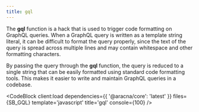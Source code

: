 ```yaml
---
title: gql
---
```



The **gql** function is a hack that is used to trigger code formatting on GraphQL queries. When a GraphQL query is written as a template string literal, it can be difficult to format the query properly, since the text of the query is spread across multiple lines and may contain whitespace and other formatting characters.

By passing the query through the **gql** function, the query is reduced to a single string that can be easily formatted using standard code formatting tools. This makes it easier to write and maintain GraphQL queries in a codebase.

<CodeBlock client:load dependencies={{ '@aracna/core': 'latest' }} files={SB_GQL} template='javascript' title='gql' console={100} />

